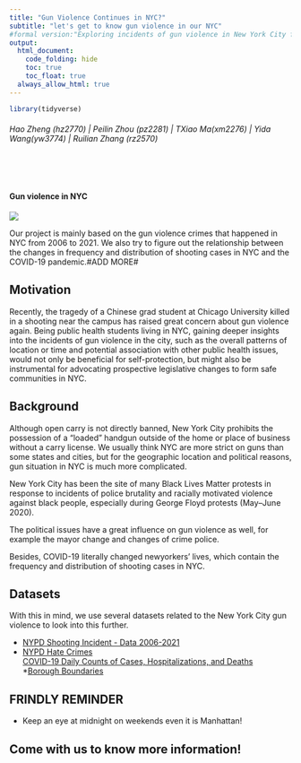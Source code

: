 ```yaml
---
title: "Gun Violence Continues in NYC?"
subtitle: "let's get to know gun violence in our NYC"
#formal version:"Exploring incidents of gun violence in New York City from 2006 to 2021"
output: 
  html_document:
    code_folding: hide
    toc: true
    toc_float: true
  always_allow_html: true
---
```



```r
library(tidyverse)
```

<h6 style="text-align: left;" markdown="1"> Hao Zheng (hz2770) |  Peilin Zhou (pz2281) |  TXiao Ma(xm2276) |  Yida Wang(yw3774) |  Ruilian Zhang (rz2570) </h6>

<br></br>

#### Gun violence in NYC
![](https://ksr-ugc.imgix.net/assets/025/753/880/485dfc57fe19bbcf1c3c533748d69740_original.jpg?ixlib=rb-4.0.2&crop=faces&w=1552&h=873&fit=crop&v=1562703130&auto=format&frame=1&q=92&s=d5d092313f7bbb31d821834125a0b622)

Our project is mainly based on the gun violence crimes that happened in NYC from 2006 to 2021. We also try to figure out the relationship between the changes in frequency and distribution of shooting cases in NYC and the COVID-19 pandemic.#ADD MORE#
 

## Motivation

Recently, the tragedy of a Chinese grad student at Chicago University killed in a shooting near the campus has raised great concern about gun violence again. Being public health students living in NYC, gaining deeper insights into the incidents of gun violence in the city, such as the overall patterns of location or time and potential association with other public health issues, would not only be beneficial for self-protection, but might also be instrumental for advocating prospective legislative changes to form safe communities in NYC.



## Background

Although open carry is not directly banned, New York City prohibits the possession of a “loaded” handgun outside of the home or place of business without a carry license. We usually think NYC are more strict on guns than some states and cities, but for the geographic location and political reasons, gun situation in NYC is much more complicated.

New York City has been the site of many Black Lives Matter protests in response to incidents of police brutality and racially motivated violence against black people, especially during George Floyd protests (May–June 2020). 

The political issues have a great influence on gun violence as well, for example the mayor change and changes of crime police.

Besides, COVID-19 literally changed newyorkers' lives, which contain the frequency and distribution of shooting cases in NYC.







## Datasets


With this in mind, we use several datasets related to the New York City gun violence to look into this further.

* [NYPD Shooting Incident - Data 2006-2021](https://data.cityofnewyork.us/Public-Safety/NYPD-Shooting-Incident-Data-Historic-/833y-fsy8)  
* [NYPD Hate Crimes](https://data.cityofnewyork.us/Public-Safety/NYPD-Hate-Crimes/bqiq-cu78)  
[COVID-19 Daily Counts of Cases, Hospitalizations, and Deaths](https://data.cityofnewyork.us/Health/COVID-19-Daily-Counts-of-Cases-Hospitalizations-an/rc75-m7u3)  
*[Borough Boundaries](https://data.cityofnewyork.us/City-Government/Borough-Boundaries/tqmj-j8zm)



## FRINDLY REMINDER

- Keep an eye at midnight on weekends even it is Manhattan!

## Come with us to know more information!


